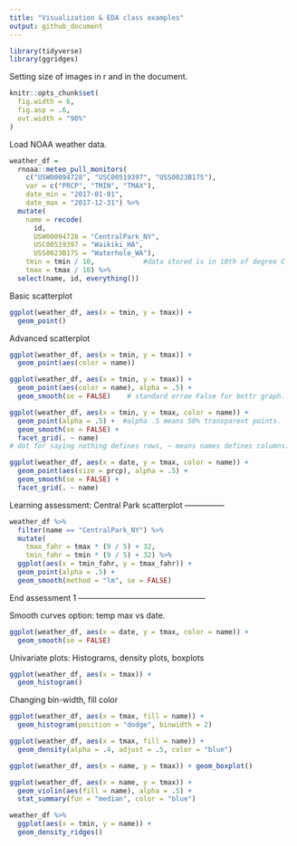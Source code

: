 ```yaml
---
title: "Visualization & EDA class examples"
output: github_document
---
```


```r
library(tidyverse)
library(ggridges)
```

Setting size of images in r and in the document.
```r
knitr::opts_chunk$set(
  fig.width = 6,
  fig.asp = .6,
  out.width = "90%"
)
```


Load NOAA weather data.

```r
weather_df = 
  rnoaa::meteo_pull_monitors(
    c("USW00094728", "USC00519397", "USS0023B17S"),
    var = c("PRCP", "TMIN", "TMAX"), 
    date_min = "2017-01-01",
    date_max = "2017-12-31") %>%
  mutate(
    name = recode(
      id, 
      USW00094728 = "CentralPark_NY", 
      USC00519397 = "Waikiki_HA",
      USS0023B17S = "Waterhole_WA"),
    tmin = tmin / 10,            #data stored is in 10th of degree C
    tmax = tmax / 10) %>%
  select(name, id, everything())
```

Basic scatterplot

```r
ggplot(weather_df, aes(x = tmin, y = tmax)) + 
  geom_point()

```

Advanced scatterplot

```r
ggplot(weather_df, aes(x = tmin, y = tmax)) + 
  geom_point(aes(color = name))
```

```r
ggplot(weather_df, aes(x = tmin, y = tmax)) + 
  geom_point(aes(color = name), alpha = .5) +
  geom_smooth(se = FALSE)    # standard erroe False for bettr graph.
```

```r
ggplot(weather_df, aes(x = tmin, y = tmax, color = name)) + 
  geom_point(alpha = .5) +  #alpha .5 means 50% transparent points.
  geom_smooth(se = FALSE) + 
  facet_grid(. ~ name)
# dot for saying nothing defines rows, ~ means names defines columns.
```

```r
ggplot(weather_df, aes(x = date, y = tmax, color = name)) + 
  geom_point(aes(size = prcp), alpha = .5) + 
  geom_smooth(se = FALSE) + 
  facet_grid(. ~ name)    
```

Learning assessment: Central Park scatterplot ---------------

```r
weather_df %>% 
  filter(name == "CentralPark_NY") %>% 
  mutate(
    tmax_fahr = tmax * (9 / 5) + 32,
    tmin_fahr = tmin * (9 / 5) + 32) %>% 
  ggplot(aes(x = tmin_fahr, y = tmax_fahr)) +
  geom_point(alpha = .5) + 
  geom_smooth(method = "lm", se = FALSE)

```
End assessment 1 ------------------------------------------------

Smooth curves option: temp max vs date.
```r
ggplot(weather_df, aes(x = date, y = tmax, color = name)) + 
  geom_smooth(se = FALSE) 
```

Univariate plots: Histograms, density plots, boxplots

```r
ggplot(weather_df, aes(x = tmax)) + 
  geom_histogram()
```
Changing bin-width, fill color
```r
ggplot(weather_df, aes(x = tmax, fill = name)) + 
  geom_histogram(position = "dodge", binwidth = 2)
```

```r
ggplot(weather_df, aes(x = tmax, fill = name)) + 
  geom_density(alpha = .4, adjust = .5, color = "blue")
```

```r
ggplot(weather_df, aes(x = name, y = tmax)) + geom_boxplot()
```

```r
ggplot(weather_df, aes(x = name, y = tmax)) + 
  geom_violin(aes(fill = name), alpha = .5) + 
  stat_summary(fun = "median", color = "blue")
```

```r
weather_df %>% 
  ggplot(aes(x = tmin, y = name)) +
  geom_density_ridges()
```


